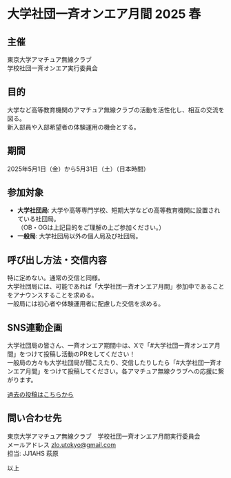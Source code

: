 # 大学社団一斉オンエア月間 2025 春

## 主催

東京大学アマチュア無線クラブ  
学校社団一斉オンエア実行委員会

## 目的

大学など高等教育機関のアマチュア無線クラブの活動を活性化し、相互の交流を図る。  
新入部員や入部希望者の体験運用の機会とする。

## 期間

2025年5月1日（金）から5月31日（土）（日本時間）

## 参加対象

- **大学社団局**: 大学や高等専門学校、短期大学などの高等教育機関に設置されている社団局。  
  （OB・OGは上記目的をご理解の上ご参加ください。）
- **一般局**: 大学社団局以外の個人局及び社団局。

## 呼び出し方法・交信内容

特に定めない。通常の交信と同様。  
大学社団局には、可能であれば「大学社団一斉オンエア月間」参加中であることをアナウンスすることを求める。  
一般局には初心者や体験運用者に配慮した交信を求める。

## SNS連動企画

大学社団局の皆さん、一斉オンエア期間中は、Xで「#大学社団一斉オンエア月間」をつけて投稿し活動のPRをしてください！  
一般局の方々も大学社団局が聞こえたり、交信したりしたら「#大学社団一斉オンエア月間」をつけて投稿してください。各アマチュア無線クラブへの応援に繋がります。

[過去の投稿はこちらから](https://x.com/hashtag/%E5%A4%A7%E5%AD%A6%E7%A4%BE%E5%9B%A3%E4%B8%80%E6%96%89%E3%82%AA%E3%83%B3%E3%82%A8%E3%82%A2%E6%9C%88%E9%96%93)

## 問い合わせ先

東京大学アマチュア無線クラブ　学校社団一斉オンエア月間実行委員会  
メールアドレス zlo.utokyo@gmail.com  
担当: JJ1AHS 萩原

以上
